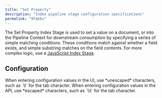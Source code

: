 ```yaml
---
title: "Set Property"
description: "Index pipeline stage configuration specifications"
permalink: "9fqkkx"
---
```


The Set Property Index Stage is used to set a value on a document, or into the Pipeline Context for downstream consumption
by specifying a series of simple matching conditions.
These conditions match against whether a field exists, and simple substring matches on the field contents.
For more complex logic, use a [JavaScript Index Stage](/managed-fusion/5.9/x6nldc/java-script-index-stage).

## Configuration

<Tip>
When entering configuration values in the UI, use *unescaped* characters, such as `\t` for the tab character. When entering configuration values in the API, use *escaped* characters, such as `\\t` for the tab character.
</Tip>


<SchemaParamFields schema={schema}/>